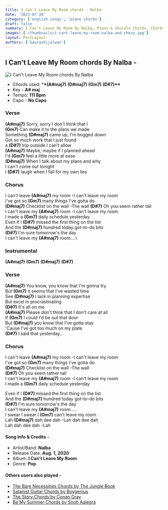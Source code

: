 ```yaml
---
title: I Can't Leave My Room chords - ​Nalba
date: '2023-07-30'
category: ['english songs', 'piano chords']
draft: false
summary: I Can't Leave My Room by Nalba, Piano & Ukulele Chords, Chords used - (E) (E7) (A) (Am) (Amaj7) (F#m), Capo - No Capo, Key - A# major.
images: ['/thumbnails/i-cant-leave-my-room-nalba-and-chevy.jpg']
layout: PostLayout
authors: ['Gauravbijalwan']
---
```


## I Can't Leave My Room chords By ​Nalba -

![I Can't Leave My Room chords By ​Nalba](/thumbnails/i-cant-leave-my-room-nalba-and-chevy.jpg)

- Chords used: \***\*(A#maj7)** **(D#maj7)** **(Gm7)** **(D#7)\*\***
- Key - **A# maj**
- Tempo: **111 Bpm**
- Capo - **No Capo**

### Verse

**(A#maj7)** Sorry, sorry I don't think that I\
**(Gm7)** Can make it to the plans we made\
Something **(D#maj7)** came up, I'm bogged down\
Got so much work that I just found\
a **(D#7)** trip outside I can't allow\
**(A#maj7)** Maybe, maybe if I planned ahead\
I'd **(Gm7)** feel a little more at ease\
**(D#maj7)** When I talk about my plans and why\
I can't come out tonight\
I **(D#7)** laugh when I fall for my own lies

### Chorus

I can't leave **(A#maj7)** my room -I can't leave my room\
I've got so **(Gm7)** many things I've gotta do\
**(D#maj7)** Checklist on the wall -The wall
**(D#7)** Oh you seem rather tall\
I can't leave my **(A#maj7)** room -I can't leave my room\
I made a **(Gm7)** daily schedule yesterday\
Even if I **(D#7)** missed the first thing on the list\
And the **(D#maj7)** hundred today got-to-do bits\
**(D#7)** I'm sure tomorrow's the day\
I can't leave my **(A#maj7)** room....\

### Instrumental

**(A#maj7)** **(Gm7)** **(D#maj7)** **(D#7)**

### Verse

**(A#maj7)** You know, you know that I'm gonna try\
But **(Gm7)** it seems that I've wasted time\
See **(D#maj7)** I lack in planning expertise\
But excel in procrastinating\
**(D#7)** It's all on me\
**(A#maj7)** Please don't think that I don't care at all\
If **(Gm7)** I could I'd be out that door\
But **(D#maj7)** you know that I've gotta stay\
'Cause I've got too much on my plate\
**(D#7)** I said that yesterday...

### Chorus

I can't leave **(A#maj7)** my room -I can't leave my room\
I've got so **(Gm7)** many things I've gotta do\
**(D#maj7)** Checklist on the wall -The wall\
**(D#7)** Oh you seem rather tall\
I can't leave my **(A#maj7)** room -I can't leave my room\
I made a **(Gm7)** daily schedule yesterday

Even if I **(D#7)** missed the first thing on the list\
And the **(D#maj7)** hundred today got-to-do bits\
**(D#7)** I'm sure tomorrow's the day\
I can't leave my **(A#maj7)** room.....\
I swear I swear I **(Gm7)** can't leave my room\
Lah **(D#maj7)** dah dee dah -Lah dah dee dah\
Lah dah dee dah -Lah

#### Song Info & Credits -

- Artist/Band: ​**Nalba**
- Release Date: **Aug. 1, 2020**
- Album: **I Can't Leave My Room**
- Genre: **Pop**

#### Others users also played -

- [The Bare Necessities Chords by The Jungle Book](https://www.chordsco.com/chords/the-bare-necessities-chords-by-the-jungle-book)
- [Satanist Guitar Chords by Boygenius](https://www.chordsco.com/chords/satanist-guitar-chords-by-boygenius-)
- [The Story Chords by Conan Gray](https://www.chordsco.com/chords/the-story-chords-by-conan-gray)
- [Be My Summer Chords by Snoh Aalegra](https://www.chordsco.com/chords/be-my-summer-chords-by-snoh-aalegra)
